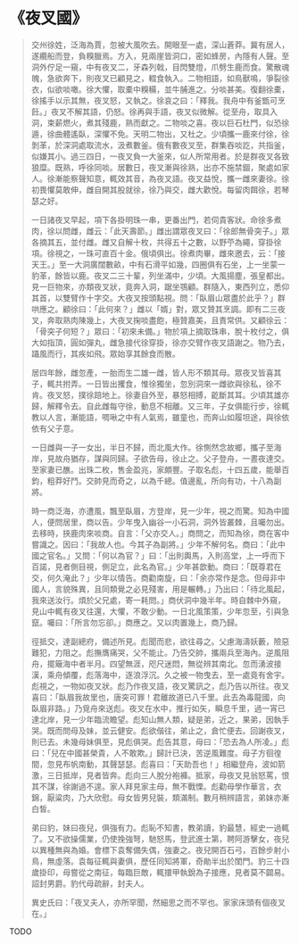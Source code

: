 # 《夜叉國》

> 交州徐姓，泛海為賈，忽被大風吹去。開眼至一處，深山蒼莽。冀有居人，遂纜船而登，負糗臘焉。方入，見兩崖皆洞口，密如蜂房，內隱有人聲。至洞外佇足一窺，中有夜叉二，牙森列戟，目閃雙燈，爪劈生鹿而食。驚散魂魄，急欲奔下，則夜叉已顧見之，輟食執入。二物相語，如鳥獸鳴，爭裂徐衣，似欲啖噉。徐大懼，取橐中糗糒，並牛脯進之。分啖甚美。復翻徐橐，徐搖手以示其無，夜叉怒，又執之。徐哀之曰：「釋我。我舟中有釜甑可烹飪。」夜叉不解其語，仍怒。徐再與手語，夜叉似微解。從至舟，取具入洞，束薪燃火，煮其殘鹿，熟而獻之。二物啖之喜。夜以巨石杜門，似恐徐遁，徐曲體遙臥，深懼不免。天明二物出，又杜之。少頃攜一鹿來付徐，徐剝革，於深洞處取流水，汲煮數釜。俄有數夜叉至，群集吞啖訖，共指釜，似嫌其小。過三四日，一夜叉負一大釜來，似人所常用者。於是群夜叉各致狼糜。既熟，呼徐同啖。居數日，夜叉漸與徐熟，出亦不施禁錮，聚處如家人。徐漸能察聲知意，輒效其音，為夜叉語。夜叉益悅，攜一雌來妻徐。徐初畏懼莫敢伸，雌自開其股就徐，徐乃與交，雌大歡悅。每留肉餌徐，若琴瑟之好。
>
> 一日諸夜叉早起，項下各掛明珠一串，更番出門，若伺貴客狀。命徐多煮肉，徐以問雌，雌云：「此天壽節。」雌出謂眾夜叉曰：「徐郎無骨突子。」眾各摘其五，並付雌。雌又自解十枚，共得五十之數，以野苧為繩，穿掛徐項。徐視之，一珠可直百十金。俄頃俱出。徐煮肉畢，雌來邀去，云：「接天王。」至一大洞廣闊數畝，中有石滑平如幾，四圈俱有石坐，上一坐蒙一豹革，餘皆以鹿。夜叉二三十輩，列坐滿中，少頃。大風揚塵，張皇都出。見一巨物來，亦類夜叉狀，竟奔入洞，踞坐鶚顧。群隨入，東西列立，悉仰其首，以雙臂作十字交。大夜叉按頭點視。問：「臥眉山眾盡於此乎？」群哄應之。顧徐曰：「此何來？」雌以「婿」對，眾又贊其烹調。即有二三夜叉，奔取熟肉陳幾上，大夜叉掬啖盡飽，極贊嘉美，且責常供。又顧徐云：「骨突子何短？」眾曰：「初來未備。」物於項上摘取珠串，脫十枚付之，俱大如指頂，圓如彈丸，雌急接代徐穿掛，徐亦交臂作夜叉語謝之。物乃去，躡風而行，其疾如飛。眾始享其餘食而散。
>
> 居四年餘，雌忽產，一胎而生二雄一雌，皆人形不類其母。眾夜叉皆喜其子，輒共拊弄。一日皆出攫食，惟徐獨坐，忽別洞來一雌欲與徐私，徐不肯。夜叉怒，撲徐踣地上。徐妻自外至，暴怒相搏，齕斷其耳。少頃其雄亦歸，解釋令去。自此雌每守徐，動息不相離。又三年，子女俱能行步，徐輒教以人言，漸能語，啁啾之中有人氣焉，雖童也，而奔山如履坦途，與徐依依有父子意。
>
> 一日雌與一子一女出，半日不歸，而北風大作。徐惻然念故鄉，攜子至海岸，見故舟猶存，謀與同歸。子欲告母，徐止之。父子登舟，一晝夜達交。至家妻已醮。出珠二枚，售金盈兆，家頗豐。子取名彪，十四五歲，能舉百鈞，粗莽好鬥。交帥見而奇之，以為千總。值邊亂，所向有功，十八為副將。
>
> 時一商泛海，亦遭風，飄至臥眉，方登岸，見一少年，視之而驚。知為中國人，便問居里，商以告。少年曳入幽谷一小石洞，洞外皆叢棘，且囑勿出。去移時，挾鹿肉來啖商。自言：「父亦交人。」商問之，而知為徐，商在客中嘗識之。因曰：「我故人也。今其子為副將。」少年不解何名。商曰：「此中國之官名。」又問：「何以為官？」曰：「出則輿馬，入則高堂，上一呼而下百諾，見者側目視，側足立，此名為官。」少年甚歆動。商曰：「既尊君在交，何久淹此？」少年以情告。商勸南旋，曰：「余亦常作是念。但母非中國人，言貌殊異，且同類覺之必見殘害，用是輾轉。」乃出曰：「待北風起，我來送汝行。煩於父兄處，寄一耗問。」商伏洞中幾半年。時自棘中外窺，見山中輒有夜叉往還，大懼，不敢少動。一日北風策策，少年忽至，引與急竄。囑曰：「所言勿忘卻。」商應之。又以肉置幾上，商乃歸。
>
> 徑抵交，達副總府，備述所見。彪聞而悲，欲往尋之。父慮海濤妖藪，險惡難犯，力阻之。彪撫膺痛哭，父不能止。乃告交帥，攜兩兵至海內。逆風阻舟，擺簸海中者半月。四望無涯，咫尺迷悶，無從辨其南北。忽而湧波接漢，乘舟傾覆，彪落海中，逐浪浮沉。久之被一物曳去，至一處竟有舍宇。彪視之，一物如夜叉狀。彪乃作夜叉語，夜叉驚訊之，彪乃告以所往。夜叉喜曰：「臥眉我故里也，唐突可罪！君離故道已八千里。此去為毒龍國，向臥眉非路。」乃覓舟來送彪。夜叉在水中，推行如矢，瞬息千里，過一宵已達北岸，見一少年臨流瞻望。彪知山無人類，疑是弟，近之，果弟，因執手哭。既而問母及妹，並云健安。彪欲偕往，弟止之，倉忙便去。回謝夜叉，則已去。未幾母妹俱至，見彪俱哭。彪告其意，母曰：「恐去為人所凌。」彪曰：「兒在中國甚榮貴，人不敢欺。」歸計已決，苦逆風難度。母子方徊徨間，忽見布帆南動，其聲瑟瑟。彪喜曰：「天助吾也！」相繼登舟，波如箭激，三日抵岸，見者皆奔。彪向三人脫分袍褲。抵家，母夜叉見翁怒罵，恨其不謀，徐謝過不遑。家人拜見家主母，無不戰慄。彪勸母學作華言，衣錦，厭粱肉，乃大欣慰。母女皆男兒裝，類滿制。數月稍辨語言，弟妹亦漸白皙。
>
> 弟曰豹，妹曰夜兒，俱強有力。彪恥不知書，教弟讀，豹最慧，經史一過輒了。又不欲操儒業，仍使挽強弩，馳怒馬，登武進士第，聘阿游擊女，夜兒以異種無與為婚。會標下袁奪備失偶，強妻之。夜兒開百石弓，百餘步射小鳥，無虛落。袁每征輒與妻俱，歷任同知將軍，奇勛半出於閨門。豹三十四歲掛印，母嘗從之南征，每臨巨敵，輒擐甲執銳為子接應，見者莫不闢易。詔封男爵。豹代母疏辭，封夫人。
>
> 異史氏曰：「夜叉夫人，亦所罕聞，然細思之而不罕也。家家床頭有個夜叉在。」

TODO
